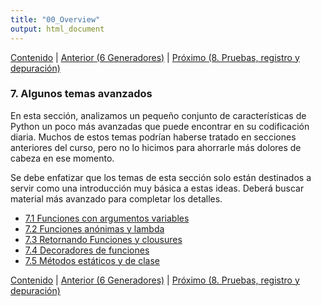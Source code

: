 ```yaml
---
title: "00_Overview"
output: html_document
---
```


[Contenido](../Contents.Rmd) \| [Anterior (6 Generadores)](../06_Generators/00_Overview.Rmd) \| [Próximo (8. Pruebas, registro y depuración)](../08_Testing_debugging/00_Overview.Rmd)

### 7. Algunos temas avanzados

En esta sección, analizamos un pequeño conjunto de características de Python un poco más avanzadas que puede encontrar en su codificación diaria. Muchos de estos temas podrían haberse tratado en secciones anteriores del curso, pero no lo hicimos para ahorrarle más dolores de cabeza en ese momento.

Se debe enfatizar que los temas de esta sección solo están destinados a servir como una introducción muy básica a estas ideas. Deberá buscar material más avanzado para completar los detalles.

-   [7.1 Funciones con argumentos variables](01_Variable_arguments.Rmd)
-   [7.2 Funciones anónimas y lambda](02_Anonymous_function.Rmd)
-   [7.3 Retornando Funciones y clousures](03_Returning_functions.Rmd)
-   [7.4 Decoradores de funciones](04_Function_decorators.Rmd)
-   [7.5 Métodos estáticos y de clase](05_Decorated_methods.Rmd)

[Contenido](../Contents.Rmd) \| [Anterior (6 Generadores)](../06_Generators/00_Overview.Rmd) \| [Próximo (8. Pruebas, registro y depuración)](../08_Testing_debugging/00_Overview.Rmd)
